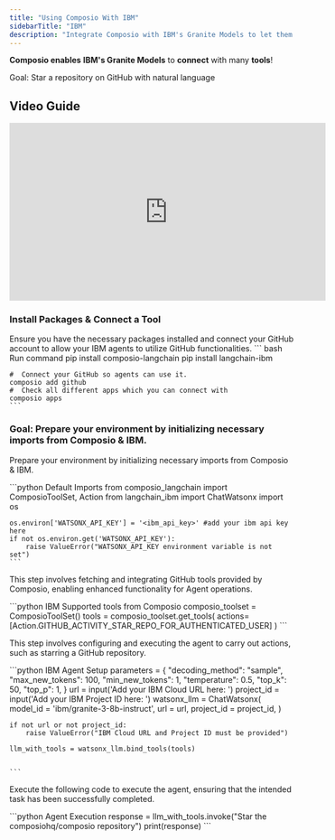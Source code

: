 ```yaml
---
title: "Using Composio With IBM"
sidebarTitle: "IBM"
description: "Integrate Composio with IBM's Granite Models to let them seamlessly interact with external apps"
---
```


**Composio enables** **IBM's Granite Models** to **connect** with many **tools**!

<Tip>Goal: Star a repository on GitHub with natural language</Tip>

## Video Guide
<iframe 
    width="560" 
    height="315" 
    src="https://www.youtube.com/embed/d3-UIp1MOXg?si=qLxkmst9cg-_Lkqb" 
    title="YouTube video player" 
    frameborder="0" 
    allow="accelerometer; 
    autoplay; 
    clipboard-write; 
    encrypted-media; 
    gyroscope; 
    picture-in-picture; 
    web-share" 
    referrerpolicy="strict-origin-when-cross-origin" allowfullscreen>
</iframe>

### Install Packages & Connect a Tool

Ensure you have the necessary packages installed and connect your GitHub account to allow your IBM agents to utilize GitHub functionalities.
<CodeGroup>
    ``` bash Run command
    pip install composio-langchain
    pip install langchain-ibm

    #  Connect your GitHub so agents can use it. 
    composio add github
    #  Check all different apps which you can connect with
    composio apps
    ```
</CodeGroup>

### Goal: Prepare your environment by initializing necessary imports from Composio & IBM.

<Steps>
<Step title="Import Base Packages">

Prepare your environment by initializing necessary imports from Composio & IBM.

<CodeGroup>
    ```python Default Imports
    from composio_langchain import ComposioToolSet, Action
    from langchain_ibm import ChatWatsonx
    import os

    os.environ['WATSONX_API_KEY'] = '<ibm_api_key>' #add your ibm api key here
    if not os.environ.get('WATSONX_API_KEY'):
        raise ValueError("WATSONX_API_KEY environment variable is not set")
    ```

</CodeGroup>

</Step>

<Step title="Integrating GitHub Tools with Composio">

This step involves fetching and integrating GitHub tools provided by Composio, enabling enhanced functionality for Agent operations.

<CodeGroup>
    ```python IBM Supported tools from Composio
    composio_toolset = ComposioToolSet()
    tools = composio_toolset.get_tools(
        actions=[Action.GITHUB_ACTIVITY_STAR_REPO_FOR_AUTHENTICATED_USER]
    )
    ```
</CodeGroup>

</Step>

<Step title="IBM Agent Setup">

This step involves configuring and executing the agent to carry out actions, such as starring a GitHub repository.

<CodeGroup>
    ```python IBM Agent Setup
    parameters = {
    "decoding_method": "sample",
    "max_new_tokens": 100,
    "min_new_tokens": 1,
    "temperature": 0.5,
    "top_k": 50,
    "top_p": 1,
    }
    url = input('Add your IBM Cloud URL here: ')
    project_id = input('Add your IBM Project ID here: ')
    watsonx_llm = ChatWatsonx(
    model_id = 'ibm/granite-3-8b-instruct',
    url = url, 
    project_id = project_id,
    )   

    if not url or not project_id:
        raise ValueError("IBM Cloud URL and Project ID must be provided")

    llm_with_tools = watsonx_llm.bind_tools(tools)

    
    ```
</CodeGroup>

</Step>

<Step title="Execute with your prompt/task.">

Execute the following code to execute the agent, ensuring that the intended task has been successfully completed.

<CodeGroup>
    ```python Agent Execution
    response = llm_with_tools.invoke("Star the composiohq/composio repository")
    print(response)
    ```
</CodeGroup>

</Step>
</Steps>
